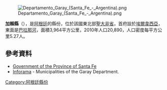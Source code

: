 [[Image:Departamento_Garay_(Santa_Fe_-_Argentina).png|right]]

{{Coord|31|6|S|60|5|W|display=title}}

'''加賴縣'''（{{lang-es|Departamento Garay}}），是[[阿根廷|阿根廷]]的縣份，位於該國東北部[[聖大非省|聖大非省]]，首府設於[[埃爾韋西亞|埃爾韋西亞]]，東面是[[巴拉那河|巴拉那河]]，面積3,964平方公里，2010年人口20,890，人口密度每平方公里5.27人。

==參考資料==
* [http://www.santafe.gov.ar/ Government of the Province of Santa Fe]{{Wayback|url=http://www.santafe.gov.ar/ |date=20110430230821 }}
* [http://www.santa-fe.gov.ar/gbrn/inforama/distritos_departamento.php?dep=GARAY Inforama]{{Wayback|url=http://www.santa-fe.gov.ar/gbrn/inforama/distritos_departamento.php?dep=GARAY |date=20070216154000 }} - Municipalities of the Garay Department.

{{Argentina-geo-stub}}
[[Category:阿根廷縣份|Category:阿根廷縣份]]